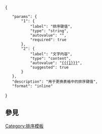 <includeonly><!-- 在這裡加入模板的保護標識 -->{{no documentation}}</includeonly><noinclude>{{template doc page viewed directly}}</noinclude>
<!-- 在本行下編輯模板說明 -->

<templatedata>
{
	"params": {
		"1": {
			"label": "排序键值",
			"type": "string",
			"autovalue": "",
			"required": true
		},
		"2": {
			"label": "文字内容",
			"type": "content",
			"autovalue": "[[{{{1}}}]]",
			"suggested": true
		}
	},
	"description": "用于更换表格中的排序键值",
	"format": "inline"
}
</templatedata>
== 參見 ==

<includeonly>
<!-- 本行下加入模板的分類 -->
[[Category:排序模板]]

</includeonly>